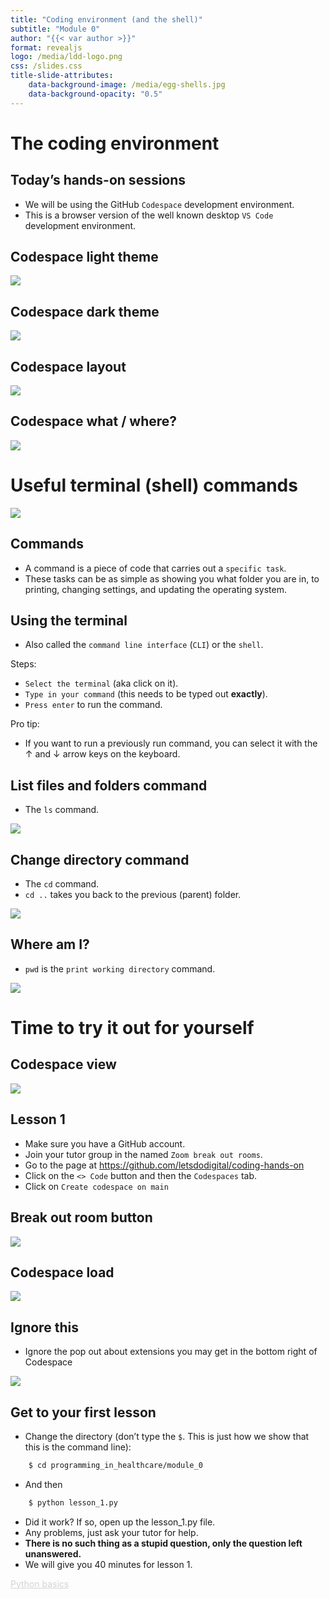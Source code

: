 ```yaml
---
title: "Coding environment (and the shell)"
subtitle: "Module 0"
author: "{{< var author >}}"
format: revealjs
logo: /media/ldd-logo.png
css: /slides.css
title-slide-attributes:
    data-background-image: /media/egg-shells.jpg
    data-background-opacity: "0.5"
---
```


# The coding environment {background-image="/media/bamboo-woods.jpg" background-opacity="0.2"}


## Today's hands-on sessions {background-image="/media/bamboo-woods.jpg" background-opacity="0.2"}

* We will be using the GitHub `Codespace` development environment.
* This is a browser version of the well known desktop `VS Code` development environment.


## <span class="hide-title">Codespace light theme</span>

![](/media/codespace-light-theme-1.png){.absolute top=0 left=0 width="max" height="max" fig-alt="Codespace light theme screen shot"}


## <span class="hide-title">Codespace dark theme</span>

![](/media/codespace-dark-theme.png){.absolute top=0 left=0 width="max" height="max" fig-alt="Codespace dark theme screen shot"}


## <span class="hide-title">Codespace layout</span>

![](/media/codespace-description.png){.absolute top=0 left=0 width="max" height="max" fig-alt="Codespace layout"}


## <span class="hide-title">Codespace what / where?</span>

![](/media/codespace-what-where.png){.absolute top=0 left=0 width="max" height="max" fig-alt="Codespace layout with areas highlighted"}


# Useful terminal (shell) commands

![](/media/the-shell.png){.bordered fig-align="center" width="max" height="max" fig-alt="Screen shot of the command line"}

## Commands {background-image="/media/command-button.jpg" background-opacity="0.2"}

* A command is a piece of code that carries out a `specific task`.
* These tasks can be as simple as showing you what folder you are in, to printing, changing settings, and updating the operating system.


## Using the terminal {.smaller}

* Also called the `command line interface` (`CLI`) or the `shell`.

Steps:

* `Select the terminal` (aka click on it).
* `Type in your command` (this needs to be typed out **exactly**).
* `Press enter` to run the command.

Pro tip:

* If you want to run a previously run command, you can select it with the &#8593; and 
&#8595; arrow keys on the keyboard.


## List files and folders command

* The `ls` command.

![](/media/command-ls.png){.bordered fig-align="center" width="max" height="max" fig-alt="Screen shot of running 'ls' in the command line"}


## Change directory command

* The `cd` command.
* `cd ..` takes you back to the previous (parent) folder.

![](/media/command-cd.png){.bordered fig-align="center" width="max" height="max" fig-alt="Screen shot of running 'cd' in the command line"}

## Where am I?

* `pwd` is the `print working directory` command.

![](/media/command-pwd.png){.bordered fig-align="center" width="max" height="max" fig-alt="Screen shot of running 'pwd' in the command line"}


# Time to try it out for yourself{background-image="/media/dive-into-lake.jpg" background-opacity="0.2"}


## <span class="hide-title">Codespace view</span>

![](/media/lesson-1-screenshot.png){.absolute top=0 left=0 width="max" height="max" fig-alt="Screen shot of Codespace"}

## Lesson 1 {.smaller}

* Make sure you have a GitHub account.
* Join your tutor group in the named `Zoom break out rooms`.
* Go to the page at [https://github.com/letsdodigital/coding-hands-on](https://github.com/letsdodigital/coding-hands-on)
* Click on the `<> Code` button and then the `Codespaces` tab.
* Click on `Create codespace on main`

## <span class="hide-title">Break out room button</span>

![](/media/breakout-room-button.png){.absolute top=0 left=0 width="max" height="max" fig-alt="Screen shot of the breakout room button in Zoom"}


## <span class="hide-title">Codespace load</span>

![](/media/github-repo-module-1-hands-on.png){.absolute top=0 left=0 width="max" height="max" fig-alt="Screen shot of Github website with arrows showing how to start up Codespace"}


## Ignore this

* Ignore the pop out about extensions you may get in the bottom right of Codespace

![](/media/python-extension.png){fig-alt="Screenshot of python extensions pop out"}


## Get to your first lesson {.smaller}

* Change the directory (don't type the `$`. This is just how we show that this is the command line):

```.bash
    $ cd programming_in_healthcare/module_0
```

* And then

```.bash
    $ python lesson_1.py
```

* Did it work? If so, open up the lesson_1.py file.
* Any problems, just ask your tutor for help. 
* **There is no such thing as a stupid question, only the question left unanswered.**
* We will give you 40 minutes for lesson 1.

```{=html}
<div class="bottom-right">
    <a href="https://letsdodigital.org/learn/learn-python/module-0/3-python-basics.html" style="color: lightgrey;">Python basics</a>
</div>
```
